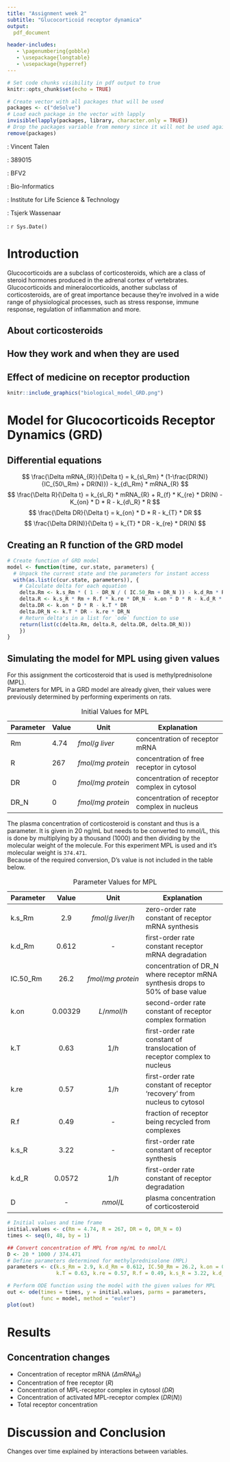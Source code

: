 ```yaml
---
title: "Assignment week 2"
subtitle: "Glucocorticoid receptor dynamica"
output:
  pdf_document

header-includes:
   - \pagenumbering{gobble}
   - \usepackage{longtable}
   - \usepackage{hyperref}
---
```


```r
# Set code chunks visibility in pdf output to true
knitr::opts_chunk$set(echo = TRUE)

# Create vector with all packages that will be used
packages <- c("deSolve")
# Load each package in the vector with lapply
invisible(lapply(packages, library, character.only = TRUE))
# Drop the packages variable from memory since it will not be used again
remove(packages)
```


<!-- (Front page) -->
\vspace{60pt}
\begin{center}
  \includegraphics[width=90mm]{../hanze.png}
\end{center}
\vspace{45pt}

\hfill \textbf{Student}: Vincent Talen  

\hfill \textbf{Student number}: 389015  

\hfill \textbf{Class}: BFV2

\hfill \textbf{Study}: Bio-Informatics

\hfill \textbf{Institute}: Institute for Life Science & Technology

\hfill \textbf{Teacher}: Tsjerk Wassenaar

\hfill \textbf{Date}: `r Sys.Date()`


<!-- (Table of contents) -->
\newpage
\setcounter{secnumdepth}{2}
\tableofcontents
\pagenumbering{arabic}


<!-- (Introduction) -->
\newpage
# Introduction
Glucocorticoids are a subclass of corticosteroids, which are a class of steroid hormones produced in the adrenal cortex of vertebrates. Glucocorticoids and mineralocorticoids, another subclass of corticosteroids, are of great importance because they're involved in a wide range of physiological processes, such as stress response, immune response, regulation of inflammation and more. 

## About corticosteroids
## How they work and when they are used
## Effect of medicine on receptor production

```r
knitr::include_graphics("biological_model_GRD.png")
```


<!-- (Model for glucocorticoids receptor dynamics) -->
\newpage
# Model for Glucocorticoids Receptor Dynamics (GRD)
## Differential equations
$$ \frac{\Delta mRNA_{R}}{\Delta t} = k_{s\_Rm} * (1-\frac{DR(N)}{IC_{50\_Rm} + DR(N)}) - k_{d\_Rm} * mRNA_{R} $$
$$ \frac{\Delta R}{\Delta t} = k_{s\_R} * mRNA_{R} + R_{f} * K_{re} * DR(N) - K_{on} * D * R - k_{d\_R} * R $$
$$ \frac{\Delta DR}{\Delta t} = k_{on} * D * R - k_{T} * DR $$
$$ \frac{\Delta DR(N)}{\Delta t} = k_{T} * DR - k_{re} * DR(N) $$

## Creating an R function of the GRD model
```r
# Create function of GRD model
model <- function(time, cur.state, parameters) {
  # Unpack the current state and the parameters for instant access
  with(as.list(c(cur.state, parameters)), {
    # Calculate delta for each equation
    delta.Rm <- k.s_Rm * ( 1 - DR_N / ( IC.50_Rm + DR_N )) - k.d_Rm * Rm
    delta.R <- k.s_R * Rm + R.f * k.re * DR_N - k.on * D * R - k.d_R * R
    delta.DR <- k.on * D * R - k.T * DR
    delta.DR_N <- k.T * DR - k.re * DR_N
    # Return delta's in a list for `ode` function to use
    return(list(c(delta.Rm, delta.R, delta.DR, delta.DR_N)))
    })
}
```

## Simulating the model for MPL using given values
For this assignment the corticosteroid that is used is methylprednisolone (MPL).  
Parameters for MPL in a GRD model are already given, their values were previously determined by performing experiments on rats.

| Parameter | Value | Unit               | Explanation
|----       |---    |------              |--------------------
| Rm        | 4.74  | $fmol/g\ liver$    | concentration of receptor mRNA
| R         | 267   | $fmol/mg\ protein$ | concentration of free receptor in cytosol
| DR        | 0     | $fmol/mg\ protein$ | concentration of receptor complex in cytosol
| DR_N      | 0     | $fmol/mg\ protein$ | concentration of receptor complex in nucleus
Table: Initial Values for MPL

\newpage
The plasma concentration of corticosteroid is constant and thus is a parameter. 
It is given in 20 ng/mL but needs to be converted to nmol/L, this is done by multiplying by a thousand (1000) and then dividing by the molecular weight of the molecule. For this experiment MPL is used and it's molecular weight is `374.471`.  
Because of the required conversion, D's value is not included in the table below.

| Parameter | Value   | Unit               | Explanation
|----       |:---:    |:------:            |--------------------
| k.s_Rm    | 2.9     | $fmol/g\ liver/h$  | zero-order rate constant of receptor mRNA synthesis
| k.d_Rm    | 0.612   | -                  | first-order rate constant receptor mRNA degradation
| IC.50_Rm  | 26.2    | $fmol/mg\ protein$ | concentration of DR_N where receptor mRNA synthesis drops to 50% of base value
| k.on      | 0.00329 | $L/nmol/h$         | second-order rate constant of receptor complex formation
| k.T       | 0.63    | $1/h$              | first-order rate constant of translocation of receptor complex to nucleus
| k.re      | 0.57    | $1/h$              | first-order rate constant of receptor 'recovery' from nucleus to cytosol
| R.f       | 0.49    | -                  | fraction of receptor being recycled from complexes
| k.s_R     | 3.22    | -                  | first-order rate constant of receptor synthesis
| k.d_R     | 0.0572  | $1/h$              | first-order rate constant of receptor degradation
| D         | -       | $nmol/L$           | plasma concentration of corticosteroid
Table: Parameter Values for MPL

```r
# Initial values and time frame
initial.values <- c(Rm = 4.74, R = 267, DR = 0, DR_N = 0)
times <- seq(0, 48, by = 1)

## Convert concentration of MPL from ng/mL to nmol/L
D <- 20 * 1000 / 374.471
# Define parameters determined for methylprednisolone (MPL)
parameters <- c(k.s_Rm = 2.9, k.d_Rm = 0.612, IC.50_Rm = 26.2, k.on = 0.00329, 
                k.T = 0.63, k.re = 0.57, R.f = 0.49, k.s_R = 3.22, k.d_R = 0.0572, D = D)

# Perform ODE function using the model with the given values for MPL
out <- ode(times = times, y = initial.values, parms = parameters, 
           func = model, method = "euler")
plot(out)
```


<!-- (Results) -->
\newpage
# Results
## Concentration changes
- Concentration of receptor mRNA ($\Delta mRNA_{R}$)
- Concentration of free receptor ($R$)
- Concentration of MPL-receptor complex in cytosol ($DR$)
- Concentration of activated MPL-receptor complex ($DR(N)$)
- Total receptor concentration


<!-- (Discussion and Conclusion) -->
\newpage
# Discussion and Conclusion
Changes over time explained by interactions between variables.


<!-- (References) -->
\newpage
\begin{thebibliography}{9}

\bibitem{Wikipedia1}
Barnes, P.J. (2011), \textit{Glucocorticosteroids: current and future directions}, British Journal of Pharmacology, 163: 29-43, \url{https://doi.org/10.1111/j.1476-5381.2010.01199.x} (accessed May 11, 2022).

\end{thebibliography}
